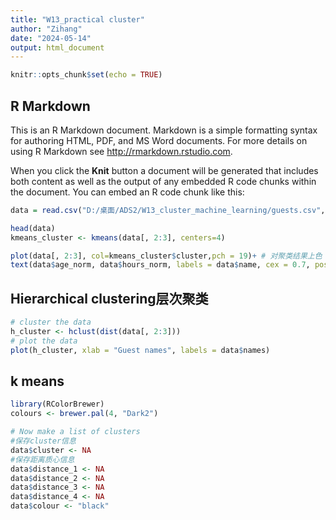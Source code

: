 ---
title: "W13_practical cluster"
author: "Zihang"
date: "2024-05-14"
output: html_document
---

```{r setup, include=FALSE}
knitr::opts_chunk$set(echo = TRUE)
```

## R Markdown

This is an R Markdown document. Markdown is a simple formatting syntax for authoring HTML, PDF, and MS Word documents. For more details on using R Markdown see <http://rmarkdown.rstudio.com>.

When you click the **Knit** button a document will be generated that includes both content as well as the output of any embedded R code chunks within the document. You can embed an R code chunk like this:

```{r}
data = read.csv("D:/桌面/ADS2/W13_cluster_machine_learning/guests.csv", stringsAsFactors = T)

head(data)
kmeans_cluster <- kmeans(data[, 2:3], centers=4) 

plot(data[, 2:3], col=kmeans_cluster$cluster,pch = 19)+ # 对聚类结果上色
text(data$age_norm, data$hours_norm, labels = data$name, cex = 0.7, pos = 3)

```

## Hierarchical clustering层次聚类

```{r}
# cluster the data
h_cluster <- hclust(dist(data[, 2:3]))
# plot the data
plot(h_cluster, xlab = "Guest names", labels = data$names) 
```


## k means

```{r}
library(RColorBrewer)
colours <- brewer.pal(4, "Dark2")

# Now make a list of clusters
#保存cluster信息
data$cluster <- NA
#保存距离质心信息
data$distance_1 <- NA
data$distance_2 <- NA
data$distance_3 <- NA
data$distance_4 <- NA
data$colour <- "black"

```

